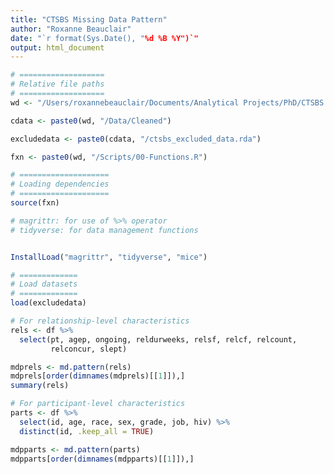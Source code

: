 ```yaml
---
title: "CTSBS Missing Data Pattern"
author: "Roxanne Beauclair"
date: "`r format(Sys.Date(), "%d %B %Y")`"
output: html_document
---
```



```r
# ===================
# Relative file paths
# ===================
wd <- "/Users/roxannebeauclair/Documents/Analytical Projects/PhD/CTSBS Age Mixing/Analysis"

cdata <- paste0(wd, "/Data/Cleaned")

excludedata <- paste0(cdata, "/ctsbs_excluded_data.rda")

fxn <- paste0(wd, "/Scripts/00-Functions.R")

# ====================
# Loading dependencies
# ====================
source(fxn)

# magrittr: for use of %>% operator
# tidyverse: for data management functions


InstallLoad("magrittr", "tidyverse", "mice")

# =============
# Load datasets
# =============
load(excludedata)

```

```r

# For relationship-level characteristics
rels <- df %>%
  select(pt, agep, ongoing, reldurweeks, relsf, relcf, relcount,
         relconcur, slept) 

mdprels <- md.pattern(rels)
mdprels[order(dimnames(mdprels)[[1]]),]
summary(rels)

# For participant-level characteristics
parts <- df %>%
  select(id, age, race, sex, grade, job, hiv) %>%
  distinct(id, .keep_all = TRUE)

mdpparts <- md.pattern(parts)
mdpparts[order(dimnames(mdpparts)[[1]]),]


```

